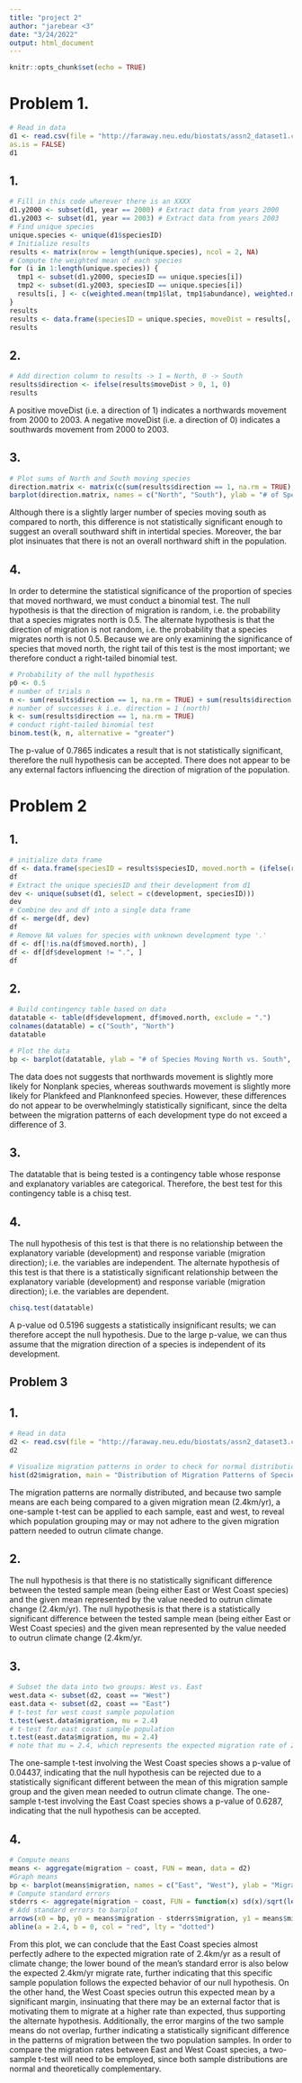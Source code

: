 ```yaml
---
title: "project 2"
author: "jarebear <3"
date: "3/24/2022"
output: html_document
---
```


```r
knitr::opts_chunk$set(echo = TRUE)
```

# Problem 1.
```r
# Read in data
d1 <- read.csv(file = "http://faraway.neu.edu/biostats/assn2_dataset1.csv",
as.is = FALSE)
d1
```

## 1.
```r
# Fill in this code wherever there is an XXXX
d1.y2000 <- subset(d1, year == 2000) # Extract data from years 2000
d1.y2003 <- subset(d1, year == 2003) # Extract data from years 2003
# Find unique species
unique.species <- unique(d1$speciesID)
# Initialize results
results <- matrix(nrow = length(unique.species), ncol = 2, NA)
# Compute the weighted mean of each species
for (i in 1:length(unique.species)) {
  tmp1 <- subset(d1.y2000, speciesID == unique.species[i])
  tmp2 <- subset(d1.y2003, speciesID == unique.species[i])
  results[i, ] <- c(weighted.mean(tmp1$lat, tmp1$abundance), weighted.mean(tmp2$lat, tmp2$abundance))
}
results
results <- data.frame(speciesID = unique.species, moveDist = results[, 2] - results[, 1])
results
```

## 2.
```r
# Add direction column to results -> 1 = North, 0 -> South
results$direction <- ifelse(results$moveDist > 0, 1, 0)
results
```
A positive moveDist (i.e. a direction of 1) indicates a northwards movement from 2000 to 2003. A negative moveDist (i.e. a direction of 0) indicates a southwards movement from 2000 to 2003.

## 3.
```r
# Plot sums of North and South moving species
direction.matrix <- matrix(c(sum(results$direction == 1, na.rm = TRUE), sum(results$direction == 0, na.rm = TRUE)), nrow = 1, ncol = 2)
barplot(direction.matrix, names = c("North", "South"), ylab = "# of Species")
```
Although there is a slightly larger number of species moving south as compared to north, this difference is not statistically significant enough to suggest an overall southward shift in intertidal species. Moreover, the bar plot insinuates that there is not an overall northward shift in the population.

## 4.
In order to determine the statistical significance of the proportion of species that moved northward, we must conduct a binomial test.
The null hypothesis is that the direction of migration is random, i.e. the probability that a species migrates north is 0.5.
The alternate hypothesis is that the direction of migration is not random, i.e. the probability that a species migrates north is not 0.5.
Because we are only examining the significance of species that moved north, the right tail of this test is the most important; we therefore conduct a right-tailed binomial test.
```r
# Probability of the null hypothesis
p0 <- 0.5
# number of trials n
n <- sum(results$direction == 1, na.rm = TRUE) + sum(results$direction == 0, na.rm = TRUE)
# number of successes k i.e. direction = 1 (north)
k <- sum(results$direction == 1, na.rm = TRUE)
# conduct right-tailed binomial test
binom.test(k, n, alternative = "greater")
```
The p-value of 0.7865 indicates a result that is not statistically significant, therefore the null hypothesis can be accepted. There does not appear to be any external factors influencing the direction of migration of the population.

# Problem 2
## 1.
```r
# initialize data frame
df <- data.frame(speciesID = results$speciesID, moved.north = (ifelse(results$moveDist > 0, TRUE, FALSE)))
df
# Extract the unique speciesID and their development from d1
dev <- unique(subset(d1, select = c(development, speciesID)))
dev
# Combine dev and df into a single data frame
df <- merge(df, dev)
df
# Remove NA values for species with unknown development type '.'
df <- df[!is.na(df$moved.north), ]
df <- df[df$development != ".", ]
df
```

## 2.
```r
# Build contingency table based on data
datatable <- table(df$development, df$moved.north, exclude = ".")
colnames(datatable) = c("South", "North")
datatable
```
```r
# Plot the data
bp <- barplot(datatable, ylab = "# of Species Moving North vs. South", main = "Breakdown of Species Migration by Development")
```
The data does not suggests that northwards movement is slightly more likely for Nonplank species, whereas southwards movement is slightly more likely for Plankfeed and Planknonfeed species. However, these differences do not appear to be overwhelmingly statistically significant, since the delta between the migration patterns of each development type do not exceed a difference of 3.

## 3.
The datatable that is being tested is a contingency table whose response and explanatory variables are categorical. Therefore, the best test for this contingency table is a chisq test.

## 4.
The null hypothesis of this test is that there is no relationship between the explanatory variable (development) and response variable (migration direction); i.e. the variables are independent.
The alternate hypothesis of this test is that there is a statistically significant relationship between the explanatory variable (development) and response variable (migration direction); i.e. the variables are dependent.
```r
chisq.test(datatable)
```
A p-value od 0.5196 suggests a statistically insignificant results; we can therefore accept the null hypothesis. Due to the large p-value, we can thus assume that the migration direction of a species is independent of its development.


## Problem 3
## 1.
```r
# Read in data
d2 <- read.csv(file = "http://faraway.neu.edu/biostats/assn2_dataset3.csv")
d2
```
```r
# Visualize migration patterns in order to check for normal distribution
hist(d2$migration, main = "Distribution of Migration Patterns of Species", xlab = "Migration Rate (km/yr)")
```
The migration patterns are normally distributed, and because two sample means are each being compared to a given migration mean (2.4km/yr), a one-sample t-test can be applied to each sample, east and west, to reveal which population grouping may or may not adhere to the given migration pattern needed to outrun climate change.

## 2.
The null hypothesis is that there is no statistically significant difference between the tested sample mean (being either East or West Coast species) and the given mean represented by the value needed to outrun climate change (2.4km/yr).
The null hypothesis is that there is a statistically significant difference between the tested sample mean (being either East or West Coast species) and the given mean represented by the value needed to outrun climate change (2.4km/yr.

## 3.
```r
# Subset the data into two groups: West vs. East
west.data <- subset(d2, coast == "West")
east.data <- subset(d2, coast == "East")
# t-test for west coast sample population
t.test(west.data$migration, mu = 2.4)
# t-test for east coast sample population
t.test(east.data$migration, mu = 2.4)
# note that mu = 2.4, which represents the expected migration rate of 2.4km/yr
```
The one-sample t-test involving the West Coast species shows a p-value of 0.04437, indicating that the null hypothesis can be rejected due to a statistically significant different between the mean of this migration sample group and the given mean needed to outrun climate change.
The one-sample t-test involving the East Coast species shows a p-value of 0.6287, indicating that the null hypothesis can be accepted.

## 4.
```r
# Compute means
means <- aggregate(migration ~ coast, FUN = mean, data = d2)
#Graph means
bp <- barplot(means$migration, names = c("East", "West"), ylab = "Migration Rate (km/yr)", ylim = c(0, 5), main = "Mean Migration Distance of Species by Coast")
# Compute standard errors
stderrs <- aggregate(migration ~ coast, FUN = function(x) sd(x)/sqrt(length(x)), data = d2)
# Add standard errors to barplot
arrows(x0 = bp, y0 = means$migration - stderrs$migration, y1 = means$migration + stderrs$migration, code = 3, angle = 90, length = 0.1)
abline(a = 2.4, b = 0, col = "red", lty = "dotted")
```
From this plot, we can conclude that the East Coast species almost perfectly adhere to the expected migration rate of 2.4km/yr as a result of climate change; the lower bound of the mean's standard error is also below the expected 2.4km/yr migrate rate, further indicating that this specific sample population follows the expected behavior of our null hypothesis. On the other hand, the West Coast species outrun this expected mean by a significant margin, insinuating that there may be an external factor that is motivating them to migrate at a higher rate than expected, thus supporting the alternate hypothesis. Additionally, the error margins of the two sample means do not overlap, further indicating a statistically significant difference in the patterns of migration between the two population samples. In order to compare the migration rates between East and West Coast species, a two-sample t-test will need to be employed, since both sample distributions are normal and theoretically complementary.